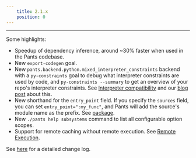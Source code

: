 ```yaml
---
    title: 2.1.x
    position: 0
---
```


---

Some highlights:

- Speedup of dependency inference, around ~30% faster when used in the Pants codebase.
- New `export-codegen` goal.
- New `pants.backend.python.mixed_interpreter_constraints` backend with a `py-constraints` goal to debug what interpreter constraints are used by code, and `py-constraints --summary` to get an overview of your repo's interpreter constraints. See [Interpreter compatibility](doc:python-interpreter-compatibility) and our [blog post](https://blog.pantsbuild.org/python-3-migrations/) about this.
- New shorthand for the `entry_point` field. If you specify the `sources` field, you can set `entry_point=":my_func"`, and Pants will add the source's module name as the prefix. See [package](doc:python-package-goal).
- New `./pants help subsystems` command to list all configurable option scopes.
- Support for remote caching without remote execution. See [Remote Execution](doc:remote-execution).

See [here](https://github.com/pantsbuild/pants/blob/master/src/python/pants/notes/2.1.x.rst) for a detailed change log.
